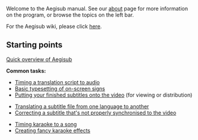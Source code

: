 Welcome to the Aegisub manual. See our [[About|about]] page for more information on the program, or browse the topics on the left bar.

For the Aegisub wiki, please click [[aegi:Main_Page|here]].

== Starting points ==

[[Overview|Quick overview of Aegisub]]

'''Common tasks:'''

* [[Audio Timing Tutorial|Timing a translation script to audio]]
* [[Typesetting Tutorial|Basic typesetting of on-screen signs]]
* [[Attaching Subtitles Tutorial|Putting your finished subtitles onto the video]] (for viewing or distribution)

* [[Translation Assistant|Translating a subtitle file from one language to another]]
* [[Fix Timing Tutorial|Correcting a subtitle that's not properly synchronised to the video]]

* [[Karaoke Timing Tutorial|Timing karaoke to a song]]
* [[Karaoke Templater|Creating fancy karaoke effects]]